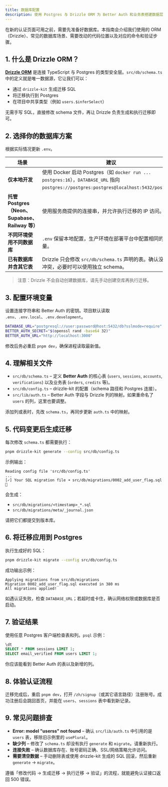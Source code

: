 ```yaml
---
title: 数据库配置
description: 使用 Postgres 与 Drizzle ORM 为 Better Auth 和业务表搭建数据层。
---
```


在新的认证页面可用之前，需要先准备好数据库。本指南会介绍我们使用的 ORM（Drizzle）、常见的数据库场景、需要改动的代码位置以及对应的命令和验证步骤。

## 1. 什么是 Drizzle ORM？

**[Drizzle ORM](https://orm.drizzle.team/)** 是连接 TypeScript 与 Postgres 的类型安全层。`src/db/schema.ts` 中的定义就是唯一数据源，它让我们可以：

- 通过 `drizzle-kit` 生成迁移 SQL
- 将迁移执行到 Postgres
- 在项目中共享类型（例如 `users.$inferSelect`）

无需手写 SQL，直接修改 schema 文件，再让 Drizzle 负责生成和执行迁移即可。

## 2. 选择你的数据库方案

根据实际情况更新 `.env`。

| 场景 | 建议 |
| --- | --- |
| **仅本地开发** | 使用 Docker 启动 Postgres（如 `docker run ... postgres:16`），`DATABASE_URL` 指向 `postgres://postgres:postgres@localhost:5432/postgres`。 |
| **托管 Postgres（Neon、Supabase、Railway 等）** | 使用服务商提供的连接串，并允许执行迁移的 IP 访问。 |
| **不同环境使用不同数据库** | `.env` 保留本地配置，生产环境在部署平台中配置相同的环境变量。 |
| **已有数据库并含其它表** | Drizzle 只会修改 `src/db/schema.ts` 声明的表。确认没有命名冲突，必要时可以使用独立 schema。 |

> 注意：Drizzle 不会自动创建数据库，请先手动创建空库再执行迁移。

## 3. 配置环境变量

设置连接字符串和 Better Auth 的密钥。项目默认读取 `.env`、`.env.local`、`.env.development`。

```bash  title=".env"
DATABASE_URL="postgresql://user:password@host:5432/db?sslmode=require"
BETTER_AUTH_SECRET="$(openssl rand -base64 32)"
BETTER_AUTH_URL="http://localhost:3000"
```

修改后务必重启 `pnpm dev`，确保进程读取最新值。

## 4. 理解相关文件

- `src/db/schema.ts` – 定义 **Better Auth** 的核心表 (`users`, `sessions`, `accounts`, `verifications`) 以及业务表 (`orders`, `credits` 等)。
- `src/db/config.ts` – drizzle-kit 的配置（schema 路径和 Postgres 连接）。
- `src/lib/auth.ts` – Better Auth 字段与 Drizzle 列的映射。如果重命名了 `users` 的列，这里也要调整。

添加列或表时，先改 `schema.ts`，再同步更新 `auth.ts` 中的映射。

## 5. 代码变更后生成迁移

每次修改 `schema.ts` 都需要执行：

```bash
pnpm drizzle-kit generate --config src/db/config.ts
```

示例输出：

```
Reading config file 'src/db/config.ts'
...
[✓] Your SQL migration file ➜ src/db/migrations/0002_add_user_flag.sql 🚀
```

会生成：

- `src/db/migrations/<timestamp>_*.sql`
- `src/db/migrations/meta/_journal.json`

请把它们都提交到版本库。

## 6. 将迁移应用到 Postgres

执行生成好的 SQL：

```bash
pnpm drizzle-kit migrate --config src/db/config.ts
```

成功输出示例：

```
Applying migrations from src/db/migrations
Migration 0002_add_user_flag.sql executed in 380 ms
All migrations applied!
```

如遇认证失败，检查 `DATABASE_URL`；若超时或卡住，确认网络权限或数据库是否启动。

## 7. 验证结果

使用任意 Postgres 客户端检查表和列。`psql` 示例：

```sql
\dt
SELECT * FROM sessions LIMIT 1;
SELECT email_verified FROM users LIMIT 1;
```

你应该能看到 Better Auth 的表以及新增的列。

## 8. 体验认证流程

迁移完成后，重启 `pnpm dev`，打开 `/zh/signup`（或其它语言路径）注册账号。成功注册后会跳回首页，并能在 `users`、`sessions` 表中看到新记录。

## 9. 常见问题排查

- **Error: model "userss" not found** – 确认 `src/lib/auth.ts` 中引用的是 `users` 表，移除旧示例里的 `usePlural`。 
- **缺少列** – 修改了 `schema.ts` 却没有执行 `generate` 和 `migrate`。请重新执行。 
- **连接失败** – 确认数据库存在、账号密码正确、SSL/网络策略允许访问。 
- **需要清空数据** – 手动删除表或使用 drizzle-kit 生成的 SQL 回滚，然后重新 `generate` → `migrate`。

遵循「修改代码 → 生成迁移 → 执行迁移 → 验证」的流程，就能避免认证接口返回 500 错误。
